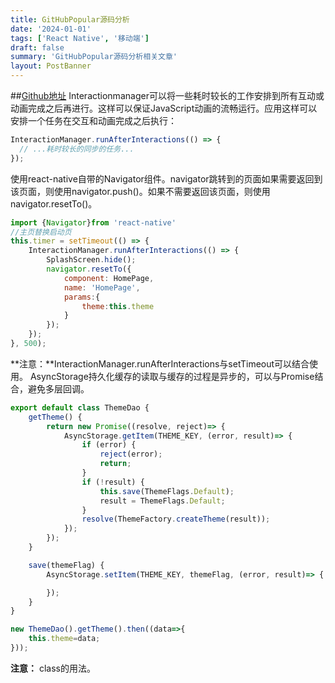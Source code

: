 ```yaml
---
title: GitHubPopular源码分析
date: '2024-01-01'
tags: ['React Native', '移动端']
draft: false
summary: 'GitHubPopular源码分析相关文章'
layout: PostBanner
---
```


##[Github地址](https://github.com/crazycodeboy/GitHubPopular)
Interactionmanager可以将一些耗时较长的工作安排到所有互动或动画完成之后再进行。这样可以保证JavaScript动画的流畅运行。应用这样可以安排一个任务在交互和动画完成之后执行：
```javascript
InteractionManager.runAfterInteractions(() => {
  // ...耗时较长的同步的任务...
});
```
使用react-native自带的Navigator组件。navigator跳转到的页面如果需要返回到该页面，则使用navigator.push()。如果不需要返回该页面，则使用 navigator.resetTo()。
```javascript
import {Navigator}from 'react-native'
//主页替换启动页
this.timer = setTimeout(() => {
    InteractionManager.runAfterInteractions(() => {
        SplashScreen.hide();
        navigator.resetTo({
            component: HomePage,
            name: 'HomePage',
            params:{
                theme:this.theme
            }
        });
    });
}, 500);
```
**注意：**InteractionManager.runAfterInteractions与setTimeout可以结合使用。
AsyncStorage持久化缓存的读取与缓存的过程是异步的，可以与Promise结合，避免多层回调。
```javascript
export default class ThemeDao {
    getTheme() {
        return new Promise((resolve, reject)=> {
            AsyncStorage.getItem(THEME_KEY, (error, result)=> {
                if (error) {
                    reject(error);
                    return;
                }
                if (!result) {
                    this.save(ThemeFlags.Default);
                    result = ThemeFlags.Default;
                }
                resolve(ThemeFactory.createTheme(result));
            });
        });
    }

    save(themeFlag) {
        AsyncStorage.setItem(THEME_KEY, themeFlag, (error, result)=> {

        });
    }
}

new ThemeDao().getTheme().then((data=>{
    this.theme=data;
}));
 ```
**注意：** class的用法。
